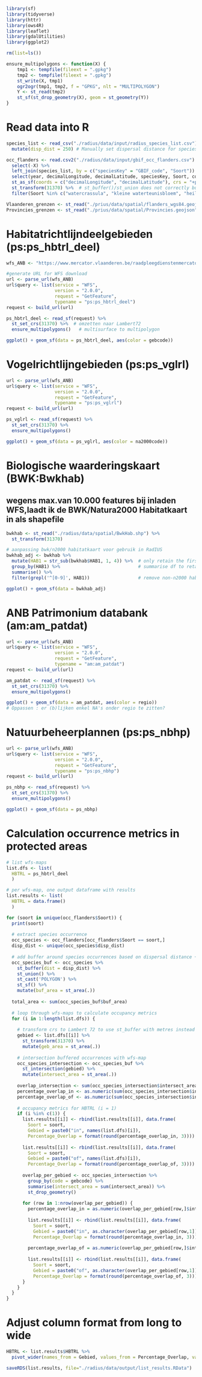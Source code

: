 ```r
library(sf)
library(tidyverse) 
library(httr)
library(ows4R) 
library(leaflet)
library(gdalUtilities)
library(ggplot2)
```

```r
rm(list=ls())
```

```r
ensure_multipolygons <- function(X) {
    tmp1 <- tempfile(fileext = ".gpkg")
    tmp2 <- tempfile(fileext = ".gpkg")
    st_write(X, tmp1)
    ogr2ogr(tmp1, tmp2, f = "GPKG", nlt = "MULTIPOLYGON")
    Y <- st_read(tmp2)
    st_sf(st_drop_geometry(X), geom = st_geometry(Y))
}
```

# Read data into R

```r
species_list <- read_csv("./radius/data/input/radius_species_list.csv") %>%
  mutate(disp_dist = 250) # Manually set dispersal distance for species (placeholder for replacement with biologically relevant distances)
```

```r
occ_flanders <- read.csv2("./radius/data/input/gbif_occ_flanders.csv") %>%
  select(-X) %>%
  left_join(species_list, by = c("speciesKey" = "GBIF_code", "Soort")) %>%
  select(year, decimalLongitude, decimalLatitude, speciesKey, Soort, coordinateUncertaintyInMeters, disp_dist) %>%
  st_as_sf(coords = c("decimalLongitude", "decimalLatitude"), crs = "+proj=longlat +datum=WGS84") %>%
  st_transform(31370) %>%  # st_buffer()/st_union does not correctly buffer longitude-latitude spatial data, whose distance is assumed to be in decimal degrees (arc_degrees).We transform the EPSG:4326 to Lambert 72.
  filter(Soort %in% c("watercrassula", "kleine waterteunisbloem", "heilige ibis", "Chinese muntjak", "hemelboom"))
```

```r
Vlaanderen_grenzen <- st_read("./prius/data/spatial/flanders_wgs84.geojson")
Provincies_grenzen <- st_read("./prius/data/spatial/Provincies.geojson")
```

# Habitatrichtlijndeelgebieden (ps:ps_hbtrl_deel)

```r
wfs_ANB <- "https://www.mercator.vlaanderen.be/raadpleegdienstenmercatorpubliek/wfs"

#generate URL for WFS download
url <- parse_url(wfs_ANB)
url$query <- list(service = "WFS",
                  version = "2.0.0", 
                  request = "GetFeature",
                  typename = "ps:ps_hbtrl_deel")
request <- build_url(url)

ps_hbtrl_deel <- read_sf(request) %>%
  st_set_crs(31370) %>%  # omzetten naar Lambert72
  ensure_multipolygons()   # multisurface to multipolygon
```

```r
ggplot() + geom_sf(data = ps_hbtrl_deel, aes(color = gebcode))
```

# Vogelrichtlijngebieden (ps:ps_vglrl)

```r
url <- parse_url(wfs_ANB)
url$query <- list(service = "WFS",
                  version = "2.0.0", 
                  request = "GetFeature",
                  typename = "ps:ps_vglrl")
request <- build_url(url)

ps_vglrl <- read_sf(request) %>%
  st_set_crs(31370) %>%  
  ensure_multipolygons()   
```

```r
ggplot() + geom_sf(data = ps_vglrl, aes(color = na2000code))
```

# Biologische waarderingskaart (BWK:Bwkhab)

## wegens max.van 10.000 features bij inladen WFS,laadt ik de BWK/Natura2000 Habitatkaart in als shapefile

```r
bwkhab <- st_read("./radius/data/spatial/BwkHab.shp") %>%
  st_transform(31370)

# aanpassing bwk/n2000 habitatkaart voor gebruik in RadIUS
bwkhab_adj <- bwkhab %>% 
  mutate(HAB1 = str_sub(bwkhab$HAB1, 1, 4)) %>%  # only retain the first part of the HAB1 string
  group_by(HAB1) %>%                             # summarise df to retain one line per HAB1 value
  summarise() %>%                                    
  filter(grepl('^[0-9]', HAB1))                  # remove non-n2000 habitats
```

```r
ggplot() + geom_sf(data = bwkhab_adj)
```

# ANB Patrimonium databank (am:am_patdat)

```r
url <- parse_url(wfs_ANB)
url$query <- list(service = "WFS",
                  version = "2.0.0", 
                  request = "GetFeature",
                  typename = "am:am_patdat")
request <- build_url(url)

am_patdat <- read_sf(request) %>%
  st_set_crs(31370) %>%  
  ensure_multipolygons()   
```

```r
ggplot() + geom_sf(data = am_patdat, aes(color = regio))
# Oppassen : er (b)lijken enkel NA's onder regio te zitten?
```

# Natuurbeheerplannen (ps:ps_nbhp)

```r
url <- parse_url(wfs_ANB)
url$query <- list(service = "WFS",
                  version = "2.0.0", 
                  request = "GetFeature",
                  typename = "ps:ps_nbhp")
request <- build_url(url)

ps_nbhp <- read_sf(request) %>%
  st_set_crs(31370) %>%  
  ensure_multipolygons()   
```

```r
ggplot() + geom_sf(data = ps_nbhp)
```

# Calculation occurrence metrics in protected areas
```r
# list wfs-maps
list.dfs <- list(
  HBTRL = ps_hbtrl_deel
  )

# per wfs-map, one output dataframe with results
list.results <- list(
  HBTRL = data.frame()
  )

for (soort in unique(occ_flanders$Soort)) {
  print(soort)
  
  # extract species occurrence
  occ_species <- occ_flanders[occ_flanders$Soort == soort,]
  disp_dist <- unique(occ_species$disp_dist)
  
  # add buffer around species occurrences based on dispersal distance + union
  occ_species_buf <- occ_species %>%
    st_buffer(dist = disp_dist) %>%
    st_union() %>% 
    st_cast('POLYGON') %>% 
    st_sf() %>%
    mutate(buf_area = st_area(.))
  
  total_area <- sum(occ_species_buf$buf_area)
  
  # loop through wfs-maps to calculate occupancy metrics
  for (i in 1:length(list.dfs)) {
    
    # transform crs to Lambert 72 to use st_buffer with metres instead of decimal degrees. 
    gebied <- list.dfs[[i]] %>%
      st_transform(31370) %>%
      mutate(geb_area = st_area(.))
    
    # intersection buffered occurrences with wfs-map
    occ_species_intersection <- occ_species_buf %>%
      st_intersection(gebied) %>% 
      mutate(intersect_area = st_area(.)) 
    
    overlap_intersection <- sum(occ_species_intersection$intersect_area)
    percentage_overlap_in <- as.numeric(sum(occ_species_intersection$intersect_area)/total_area)
    percentage_overlap_of <- as.numeric(sum(occ_species_intersection$intersect_area)/sum(gebied$geb_area))
    
    # occupancy metrics for HBTRL (i = 1)
    if (i %in% c(1)) {
      list.results[[i]] <- rbind(list.results[[i]], data.frame(
        Soort = soort,
        Gebied = paste0("in", names(list.dfs)[i]),
        Percentage_Overlap = format(round(percentage_overlap_in, 3))))
      
      list.results[[i]] <- rbind(list.results[[i]], data.frame(
        Soort = soort,
        Gebied = paste0("of", names(list.dfs)[i]),
        Percentage_Overlap = format(round(percentage_overlap_of, 3))))
      
      overlap_per_gebied <- occ_species_intersection %>%
        group_by(code = gebcode) %>%
        summarise(intersect_area = sum(intersect_area)) %>%
        st_drop_geometry() 
      
      for (row in 1:nrow(overlap_per_gebied)) {
        percentage_overlap_in = as.numeric(overlap_per_gebied[row,]$intersect_area / total_area)
        
        list.results[[i]] <- rbind(list.results[[i]], data.frame(
          Soort = soort,
          Gebied = paste0("in", as.character(overlap_per_gebied[row,1])),
          Percentage_Overlap = format(round(percentage_overlap_in, 3))))
          
        percentage_overlap_of = as.numeric(overlap_per_gebied[row,]$intersect_area / sum(gebied$geb_area))
        
        list.results[[i]] <- rbind(list.results[[i]], data.frame(
          Soort = soort,
          Gebied = paste0("of", as.character(overlap_per_gebied[row,1])),
          Percentage_Overlap = format(round(percentage_overlap_of, 3))))
      }
    }
  }
}
```

# Adjust column format from long to wide
```r
HBTRL <- list.results$HBTRL %>%
  pivot_wider(names_from = Gebied, values_from = Percentage_Overlap, values_fill = "0")
```

```r
saveRDS(list.results, file="./radius/data/output/list_results.RData")
```